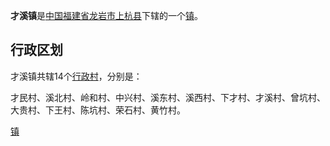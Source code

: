 {{中国乡级行政区
| 行政区全称 = 才溪镇
| 景观照片文件名 =
| 景观照片描述 =
| 汉语拼音 =
| 通用拼音 =
| 注音符號 =
| 其它标音类型1 =
| 其它标音1 =
| 其它标音类型2 =
| 其它标音2 =
| 其它语言类型1 =
| 其它语言地名1 =
| 其它语言类型2 =
| 其它语言地名2 =
| 上级行政区 = [[福建省|福建省]][[龙岩市|龙岩市]][[上杭县|上杭县]]
| 行政区类别 = [[镇|镇]]
| 行政区划代码 =350823107
| 地理坐标 =
| 总面积 =
| 户籍人口 =
| 户籍人口年份 =
| 常住人口 =
| 常住人口年份 =
| 人口密度 =
| 行政区划 =
| 官方网站 =
| 政府驻地 =
| 邮政编码 =
| 毗邻行政区 =
| 位置图文件名 =
| 位置图描述 =
}}
'''才溪镇'''是[[中华人民共和国|中国]][[福建省|福建省]][[龙岩市|龙岩市]][[上杭县|上杭县]]下辖的一个[[镇|镇]]。

== 行政区划 ==

才溪镇共辖14个[[行政村|行政村]]，分别是：

才民村、溪北村、岭和村、中兴村、溪东村、溪西村、下才村、才溪村、曾坑村、大贵村、下王村、陈坑村、荣石村、黄竹村。

{{上杭县行政区划}}
{{福建小作品}}
[[Category:上杭县乡镇|镇]]